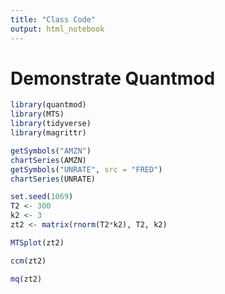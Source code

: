 ```yaml
---
title: "Class Code"
output: html_notebook
---
```


# Demonstrate Quantmod

```r

library(quantmod)
library(MTS)
library(tidyverse)
library(magrittr)


```

```r

getSymbols("AMZN")
chartSeries(AMZN)
getSymbols("UNRATE", src = "FRED")
chartSeries(UNRATE)

```

```r

set.seed(1069)
T2 <- 300
k2 <- 3
zt2 <- matrix(rnorm(T2*k2), T2, k2)

MTSplot(zt2)

ccm(zt2)

mq(zt2)

```









